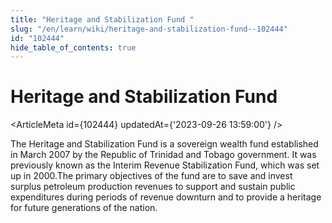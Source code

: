 ```yaml
---
title: "Heritage and Stabilization Fund "
slug: "/en/learn/wiki/heritage-and-stabilization-fund--102444"
id: "102444"
hide_table_of_contents: true
---
```



# Heritage and Stabilization Fund 

<ArticleMeta id={102444} updatedAt={'2023-09-26 13:59:00'} />
<div className='border-solid border-b border-t-0 my-4 border-[var(--ifm-color-gray-300)]' />

The Heritage and Stabilization Fund is a sovereign wealth fund established in March 2007 by the Republic of Trinidad and Tobago government. It was previously known as the Interim Revenue Stabilization Fund, which was set up in 2000.The primary objectives of the fund are to save and invest surplus petroleum production revenues to support and sustain public expenditures during periods of revenue downturn and to provide a heritage for future generations of the nation.
